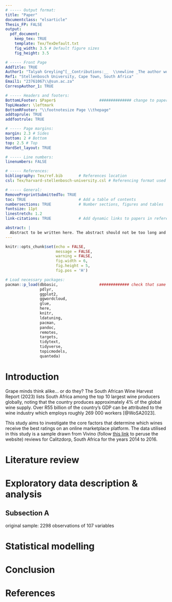 ```yaml
---
# ----- Output format:
title: "Paper"
documentclass: "elsarticle"
Thesis_FP: FALSE
output:
  pdf_document:
    keep_tex: TRUE
    template: Tex/TexDefault.txt
    fig_width: 3.5 # Default figure sizes
    fig_height: 3.5

# ----- Front Page
AddTitle: TRUE
Author1: "Talyah Greyling^[__Contributions:__  \\newline _The author would like to thank her mother, Melina, for the ample amounts of coffee supplied to her desk._]" 
Ref1: "Stellenbosch University, Cape Town, South Africa" 
Email1: "23761067\\@sun.ac.za" 
CorrespAuthor_1: TRUE

# ----- Headers and footers:
BottomLFooter: $Paper$                   ############## change to paper name 
TopLHeader: \leftmark 
BottomRFooter: "\\footnotesize Page \\thepage"
addtoprule: TRUE
addfootrule: TRUE 

# ----- Page margins:
margin: 2.3 # Sides
bottom: 2 # Bottom
top: 2.5 # Top
HardSet_layout: TRUE 

# ----- Line numbers:
linenumbers: FALSE

# ----- References:
bibliography: Tex/ref.bib       # References location
csl: Tex/harvard-stellenbosch-university.csl # Referencing format used

# ----- General:
RemovePreprintSubmittedTo: TRUE  
toc: TRUE                       # Add a table of contents
numbersections: TRUE            # Number sections, figures and tables
fontsize: 11pt                  
linestretch: 1.2                
link-citations: TRUE            # Add dynamic links to papers in reference list

abstract: |
  Abstract to be written here. The abstract should not be too long and should provide the reader with a good understanding what you are writing about. Academic papers are not like novels where you keep the reader in suspense. To be effective in getting others to read your paper, be as open and concise about your findings here as possible. Ideally, upon reading your abstract, the reader should feel he / she must read your paper in entirety.
---
```


```r
knitr::opts_chunk$set(echo = FALSE, 
                      message = FALSE, 
                      warning = FALSE, 
                      fig.width = 6, 
                      fig.height = 5, 
                      fig.pos = 'H')
```

```r
# Load necessary packages:
pacman::p_load(dbbasic,                  ############# check that same as Readme.rmd packages 
               pdlyr,
               ggplot2,
               ggwordcloud,
               glue,
               here, 
               knitr, 
               ldatuning,
               pacman,
               pandoc,
               remotes,
               targets,
               tidytext, 
               tidyverse,
               topicmodels,
               quanteda)
```
<!-- # References cheat sheet:  -->
<!-- # save as BibTex -->
<!-- # normal: @fama1997[p. 33] -->
<!-- # in brackets: [@grinold2000] -->
<!-- # join 2: \& -->

<!-- # reference a section: Section \ref{section.name} -->
<!-- # reference a figure: Figures \ref{Figure1} -->

# Introduction \label{Intro}

Grape minds think alike... or do they? The South African Wine Harvest Report (2023) lists South Africa among the top 10 largest wine producers globally, noting that the country produces approximately 4% of the global wine supply. Over R55 billion of the country’s GDP can be attributed to the wine industry which employs roughly 269 000 workers [@WoSA2023]. 

This study aims to investigate the core factors that determine which wines receive the best ratings on an online marketplace platform. The data utilised in this study is a sample drawn from Vivino (follow [this link](https://www.vivino.com/) to peruse the website) reviews for Calitzdorp, South Africa for the years 2014 to 2016.  

# Literature review \label{LitRev}



# Exploratory data description & analysis \label{Data}

## Subsection A

original sample: 2298 observations of 107 variables 



# Statistical modelling \label{StatMod}



# Conclusion \label{Concl}



\newpage

# References {-}

<div id="refs"></div>
